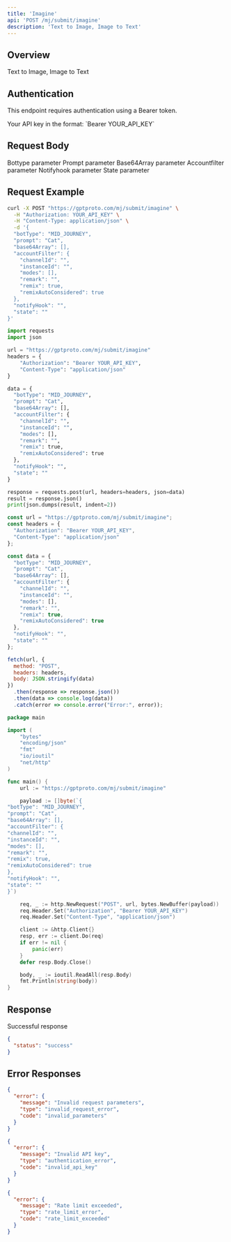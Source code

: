 ```yaml
---
title: 'Imagine'
api: 'POST /mj/submit/imagine'
description: 'Text to Image, Image to Text'
---
```


## Overview

Text to Image, Image to Text

## Authentication

This endpoint requires authentication using a Bearer token.

<ParamField header="Authorization" type="string" required>
  Your API key in the format: `Bearer YOUR_API_KEY`
</ParamField>

## Request Body

<ParamField body="botType" type="string" >
  Bottype parameter
</ParamField>

<ParamField body="prompt" type="string" required>
  Prompt parameter
</ParamField>

<ParamField body="base64Array" type="array" >
  Base64Array parameter
</ParamField>

<ParamField body="accountFilter" type="object" >
  Accountfilter parameter
</ParamField>

<ParamField body="notifyHook" type="string" >
  Notifyhook parameter
</ParamField>

<ParamField body="state" type="string" >
  State parameter
</ParamField>

## Request Example

<CodeGroup>

```bash cURL
curl -X POST "https://gptproto.com/mj/submit/imagine" \
  -H "Authorization: YOUR_API_KEY" \
  -H "Content-Type: application/json" \
  -d '{
  "botType": "MID_JOURNEY",
  "prompt": "Cat",
  "base64Array": [],
  "accountFilter": {
    "channelId": "",
    "instanceId": "",
    "modes": [],
    "remark": "",
    "remix": true,
    "remixAutoConsidered": true
  },
  "notifyHook": "",
  "state": ""
}'
```

```python Python
import requests
import json

url = "https://gptproto.com/mj/submit/imagine"
headers = {
    "Authorization": "Bearer YOUR_API_KEY",
    "Content-Type": "application/json"
}

data = {
  "botType": "MID_JOURNEY",
  "prompt": "Cat",
  "base64Array": [],
  "accountFilter": {
    "channelId": "",
    "instanceId": "",
    "modes": [],
    "remark": "",
    "remix": true,
    "remixAutoConsidered": true
  },
  "notifyHook": "",
  "state": ""
}

response = requests.post(url, headers=headers, json=data)
result = response.json()
print(json.dumps(result, indent=2))
```

```javascript JavaScript
const url = "https://gptproto.com/mj/submit/imagine";
const headers = {
  "Authorization": "Bearer YOUR_API_KEY",
  "Content-Type": "application/json"
};

const data = {
  "botType": "MID_JOURNEY",
  "prompt": "Cat",
  "base64Array": [],
  "accountFilter": {
    "channelId": "",
    "instanceId": "",
    "modes": [],
    "remark": "",
    "remix": true,
    "remixAutoConsidered": true
  },
  "notifyHook": "",
  "state": ""
};

fetch(url, {
  method: "POST",
  headers: headers,
  body: JSON.stringify(data)
})
  .then(response => response.json())
  .then(data => console.log(data))
  .catch(error => console.error("Error:", error));
```

```go Go
package main

import (
    "bytes"
    "encoding/json"
    "fmt"
    "io/ioutil"
    "net/http"
)

func main() {
    url := "https://gptproto.com/mj/submit/imagine"

    payload := []byte(`{
"botType": "MID_JOURNEY",
"prompt": "Cat",
"base64Array": [],
"accountFilter": {
"channelId": "",
"instanceId": "",
"modes": [],
"remark": "",
"remix": true,
"remixAutoConsidered": true
},
"notifyHook": "",
"state": ""
}`)

    req, _ := http.NewRequest("POST", url, bytes.NewBuffer(payload))
    req.Header.Set("Authorization", "Bearer YOUR_API_KEY")
    req.Header.Set("Content-Type", "application/json")

    client := &http.Client{}
    resp, err := client.Do(req)
    if err != nil {
        panic(err)
    }
    defer resp.Body.Close()

    body, _ := ioutil.ReadAll(resp.Body)
    fmt.Println(string(body))
}
```

</CodeGroup>

## Response

<ResponseField name="Success" type="200">
  Successful response

```json
{
  "status": "success"
}
```
</ResponseField>

## Error Responses

<ResponseExample>

```json 400 - Bad Request
{
  "error": {
    "message": "Invalid request parameters",
    "type": "invalid_request_error",
    "code": "invalid_parameters"
  }
}
```

```json 401 - Unauthorized
{
  "error": {
    "message": "Invalid API key",
    "type": "authentication_error",
    "code": "invalid_api_key"
  }
}
```

```json 429 - Rate Limit Exceeded
{
  "error": {
    "message": "Rate limit exceeded",
    "type": "rate_limit_error",
    "code": "rate_limit_exceeded"
  }
}
```

</ResponseExample>

